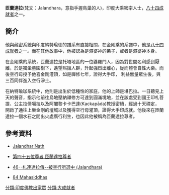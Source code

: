 '''匝蘭達拉'''(梵文：Jalandhara，意指手握鳥巢的人)，印度大乘密宗人士，[[八十四大成就者|八十四成就者]]之一。
==簡介==

他與藏密系統與印度納特瑜珈的譜系有直接相關，在金剛乘的系譜中，他是[[八十四大成就者|八十四成就者]]之一。而在其他故事中，他被認為是濕婆神的弟子，或者是濕婆神本身。

在金剛乘的系統，匝蘭達拉是托塔地區的一位婆羅門人，因為對世間名利感到厭離，於是獨坐墓園樹下，遙望熙攘人群，升起強烈出離心，從而體會自性大樂。而後空行母授予他喜金剛灌頂，如是禪修七年，證得大手印， 利益無量眾生後，與三百同伴進入空行淨土。

在納特瑜珈系統中，他則是出生於低種性的家庭，他的上師是堪巴拉。一日聽見上天的聲音，指示他前往烏地壓納禪修方可達到圓滿境地，並在該處受到國王印札菩提、公主拉倩噶拉以及阿闍黎卡卡巴達(Kackapāda)教授密續，經過十天禪定，開啟了通往上樂金剛的壇城以及獲得空行母灌頂，證得大手印成就。他後來在匝蘭達拉一個水石之間出火處廣行利生，也因此他被稱為匝蘭達拉尊者。
==參考資料==
{{reflist}}

*[https://sites.google.com/site/nathasiddhas/jalandhar-nath Jalandhar Nath]{{Wayback|url=https://sites.google.com/site/nathasiddhas/jalandhar-nath |date=20140905034722 }}

*[http://www.lopon.org.tw/teachings/page2_1.aspx?cid=100&lid=101&id=4699 第四十五位尊者 匝蘭達拉尊者]{{Wayback|url=http://www.lopon.org.tw/teachings/page2_1.aspx?cid=100&lid=101&id=4699 |date=20140903140856 }}

*[https://web.archive.org/web/20140903152707/http://www.karmapa-news.com/page3_8_46.php 46--札連達拉傳--被空行所選中 (Jalandhara)]

*[http://www.tsemrinpoche.com/tsem-tulku-rinpoche/buddhas-dharma/vajradhara-and-84-mahasiddhas.html 84 Mahasiddhas]{{Wayback|url=http://www.tsemrinpoche.com/tsem-tulku-rinpoche/buddhas-dharma/vajradhara-and-84-mahasiddhas.html |date=20140905044317 }}
{{84Buddhist}}
[[分類:印度佛教出家眾|分類:印度佛教出家眾]]
[[分類:大成就者|分類:大成就者]]